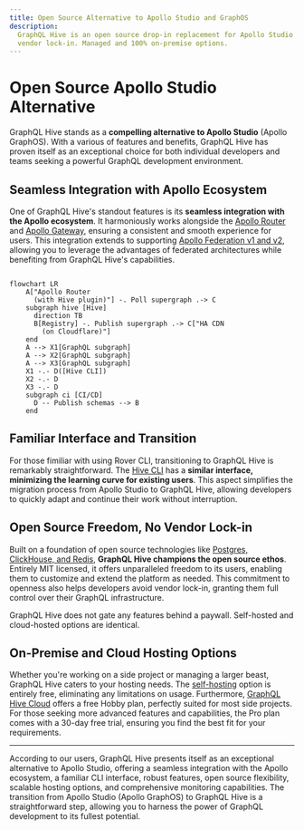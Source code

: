 ```yaml
---
title: Open Source Alternative to Apollo Studio and GraphOS
description:
  GraphQL Hive is an open source drop-in replacement for Apollo Studio (Apollo GraphOS) with no
  vendor lock-in. Managed and 100% on-premise options.
---
```


# Open Source Apollo Studio Alternative

GraphQL Hive stands as a **compelling alternative to Apollo Studio** (Apollo GraphOS). With a
various of features and benefits, GraphQL Hive has proven itself as an exceptional choice for both
individual developers and teams seeking a powerful GraphQL development environment.

## Seamless Integration with Apollo Ecosystem

One of GraphQL Hive's standout features is its **seamless integration with the Apollo ecosystem**.
It harmoniously works alongside the [Apollo Router](/docs/other-integrations/apollo-router) and
[Apollo Gateway](/docs/other-integrations/apollo-gateway), ensuring a consistent and smooth
experience for users. This integration extends to supporting
[Apollo Federation v1 and v2](/docs/get-started/apollo-federation), allowing you to leverage the
advantages of federated architectures while benefiting from GraphQL Hive's capabilities.

```mermaid

flowchart LR
    A["Apollo Router
      (with Hive plugin)"] -. Poll supergraph .-> C
    subgraph hive [Hive]
      direction TB
      B[Registry] -. Publish supergraph .-> C["HA CDN
        (on Cloudflare)"]
    end
    A --> X1[GraphQL subgraph]
    A --> X2[GraphQL subgraph]
    A --> X3[GraphQL subgraph]
    X1 -.- D([Hive CLI])
    X2 -.- D
    X3 -.- D
    subgraph ci [CI/CD]
      D -- Publish schemas --> B
    end

```

## Familiar Interface and Transition

For those fimiliar with using Rover CLI, transitioning to GraphQL Hive is remarkably
straightforward. The [Hive CLI](/docs/api-reference/cli) has a **similar interface, minimizing the
learning curve for existing users**. This aspect simplifies the migration process from Apollo Studio
to GraphQL Hive, allowing developers to quickly adapt and continue their work without interruption.

## Open Source Freedom, No Vendor Lock-in

Built on a foundation of open source technologies like
[Postgres, ClickHouse, and Redis](https://github.com/graphql-hive/platform/blob/main/docker/docker-compose.community.yml),
**GraphQL Hive champions the open source ethos**. Entirely MIT licensed, it offers unparalleled
freedom to its users, enabling them to customize and extend the platform as needed. This commitment
to openness also helps developers avoid vendor lock-in, granting them full control over their
GraphQL infrastructure.

GraphQL Hive does not gate any features behind a paywall. Self-hosted and cloud-hosted options are
identical.

## On-Premise and Cloud Hosting Options

Whether you're working on a side project or managing a larger beast, GraphQL Hive caters to your
hosting needs. The [self-hosting](/docs/self-hosting/get-started) option is entirely free,
eliminating any limitations on usage. Furthermore,
[GraphQL Hive Cloud](https://the-guild.dev/graphql/hive) offers a free Hobby plan, perfectly suited
for most side projects. For those seeking more advanced features and capabilities, the Pro plan
comes with a 30-day free trial, ensuring you find the best fit for your requirements.

---

According to our users, GraphQL Hive presents itself as an exceptional alternative to Apollo Studio,
offering a seamless integration with the Apollo ecosystem, a familiar CLI interface, robust
features, open source flexibility, scalable hosting options, and comprehensive monitoring
capabilities. The transition from Apollo Studio (Apollo GraphOS) to GraphQL Hive is a
straightforward step, allowing you to harness the power of GraphQL development to its fullest
potential.
